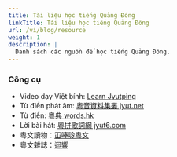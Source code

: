 ```yaml
---
title: Tài liệu học tiếng Quảng Đông
linkTitle: Tài liệu học tiếng Quảng Đông
url: /vi/blog/resource
weight: 1
description: |
  Danh sách các nguồn để học tiếng Quảng Đông.
---
```


### Công cụ

- Video dạy Việt bính: [Learn Jyutping](https://www.youtube.com/channel/UCcmAegX-cgcOOconZIwqynw)
- Từ điển phát âm: [粵音資料集叢 jyut.net](https://jyut.net/)
- Từ điển: [粵典 words.hk](https://words.hk/)
- Lời bài hát: [粵拼歌詞網 jyut6.com](https://jyut6.com/)
- 粵文讀物：[冚唪唥粵文](https://hambaanglaang.hk/)
- 粵文雜誌：[迴響](http://resonate.hk/)
